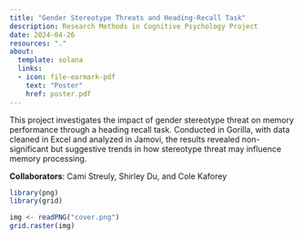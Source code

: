 ```yaml
---
title: "Gender Stereotype Threats and Heading-Recall Task"
description: Research Methods in Cognitive Psychology Project
date: 2024-04-26
resources: "."
about: 
  template: solana
  links: 
  - icon: file-earmark-pdf
    text: "Poster"
    href: poster.pdf
---
```


This project investigates the impact of gender stereotype threat on memory performance through a heading recall task. Conducted in Gorilla, with data cleaned in Excel and analyzed in Jamovi, the results revealed non-significant but suggestive trends in how stereotype threat may influence memory processing.

**Collaborators**: Cami Streuly, Shirley Du, and Cole Kaforey

```r
library(png)  
library(grid)

img <- readPNG("cover.png")
grid.raster(img)
```
